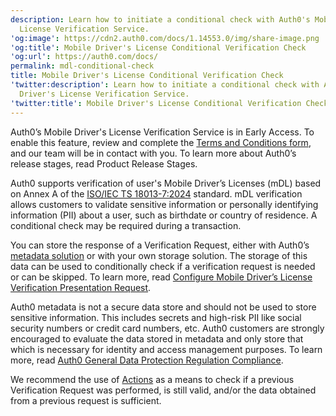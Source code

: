 ```yaml
---
description: Learn how to initiate a conditional check with Auth0's Mobile Driver's
  License Verification Service.
'og:image': https://cdn2.auth0.com/docs/1.14553.0/img/share-image.png
'og:title': Mobile Driver's License Conditional Verification Check
'og:url': https://auth0.com/docs/
permalink: mdl-conditional-check
title: Mobile Driver's License Conditional Verification Check
'twitter:description': Learn how to initiate a conditional check with Auth0's Mobile
  Driver's License Verification Service.
'twitter:title': Mobile Driver's License Conditional Verification Check
---
```

<Callout icon="file-lines" color="#0EA5E9" iconType="regular">

Auth0’s Mobile Driver's License Verification Service is in Early Access. To enable this feature, review and complete the [Terms and Conditions form](https://forms.gle/47YuFPkhh3RZVvt76), and our team will be in contact with you. To learn more about Auth0’s release stages, read Product Release Stages.

</Callout>

Auth0 supports verification of user's Mobile Driver’s Licenses (mDL) based on Annex A of the [ISO/IEC TS 18013-7:2024](https://www.iso.org/standard/82772.html) standard. mDL verification allows customers to validate sensitive information or personally identifying information (PII) about a user, such as birthdate or country of residence. A conditional check may be required during a transaction.

You can store the response of a Verification Request, either with Auth0’s [metadata solution](/manage-users/user-accounts/metadata) or with your own storage solution. The storage of this data can be used to conditionally check if a verification request is needed or can be skipped. To learn more, read [Configure Mobile Driver’s License Verification Presentation Request](/secure/mdl-verification/configure-mdl-verification-request).

<Warning>

Auth0 metadata is not a secure data store and should not be used to store sensitive information. This includes secrets and high-risk PII like social security numbers or credit card numbers, etc. Auth0 customers are strongly encouraged to evaluate the data stored in metadata and only store that which is necessary for identity and access management purposes. To learn more, read [Auth0 General Data Protection Regulation Compliance](/secure/data-privacy-and-compliance/gdpr).

</Warning>

We recommend the use of [Actions](/manage-users/user-accounts/metadata/manage-user-metadata) as a means to check if a previous Verification Request was performed, is still valid, and/or the data obtained from a previous request is sufficient.